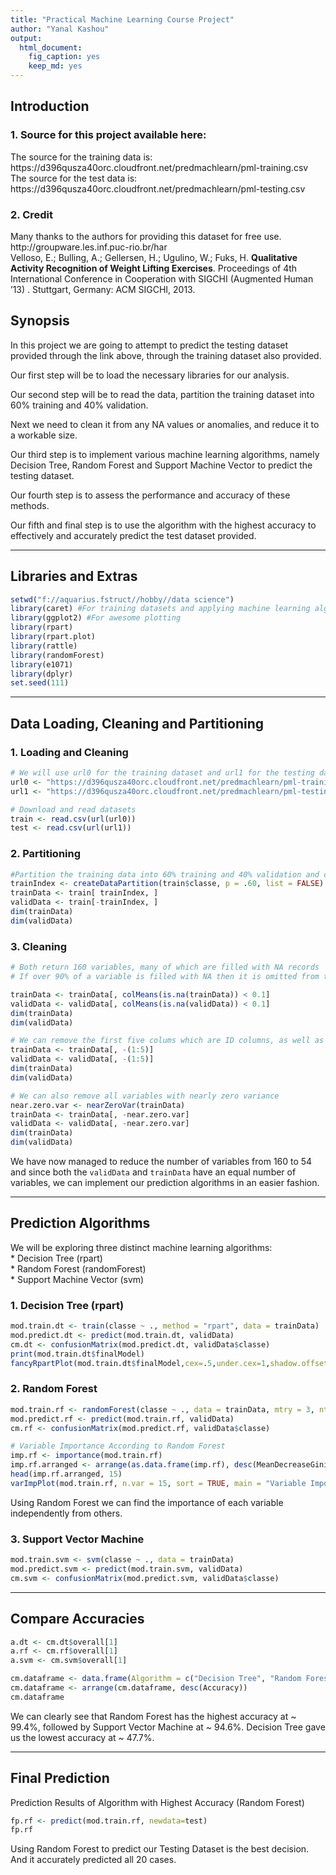 ```yaml
--- 
title: "Practical Machine Learning Course Project" 
author: "Yanal Kashou"
output: 
  html_document: 
    fig_caption: yes
    keep_md: yes
---
```

## Introduction
### 1. Source for this project available here:
The source for the training data is:
https://d396qusza40orc.cloudfront.net/predmachlearn/pml-training.csv  
The source for the test data is:
https://d396qusza40orc.cloudfront.net/predmachlearn/pml-testing.csv  

### 2. Credit
Many thanks to the authors for providing this dataset for free use.   http://groupware.les.inf.puc-rio.br/har  
Velloso, E.; Bulling, A.; Gellersen, H.; Ugulino, W.; Fuks, H. __Qualitative Activity Recognition of Weight Lifting Exercises__. Proceedings of 4th International Conference in Cooperation with SIGCHI (Augmented Human '13) . Stuttgart, Germany: ACM SIGCHI, 2013. 

## Synopsis
In this project we are going to attempt to predict the testing dataset provided through the link above, through the training dataset also provided.  

Our first step will be to load the necessary libraries for our analysis.  

Our second step will be to read the data, partition the training dataset into 60% training and 40% validation.  

Next we need to clean it from any NA values or anomalies, and reduce it to a workable size.  

Our third step is to implement various machine learning algorithms, namely Decision Tree, Random Forest and Support Machine Vector to predict the testing dataset.  

Our fourth step is to assess the performance and accuracy of these methods.  

Our fifth and final step is to use the algorithm with the highest accuracy to effectively and accurately predict the test dataset provided.  

***  

## Libraries and Extras
```r
setwd("f://aquarius.fstruct//hobby//data science")
library(caret) #For training datasets and applying machine learning algorithms
library(ggplot2) #For awesome plotting
library(rpart)
library(rpart.plot)
library(rattle)
library(randomForest)
library(e1071)
library(dplyr)
set.seed(111)
```
***
## Data Loading, Cleaning and Partitioning
### 1. Loading and Cleaning
```r
# We will use url0 for the training dataset and url1 for the testing dataset
url0 <- "https://d396qusza40orc.cloudfront.net/predmachlearn/pml-training.csv" 
url1 <- "https://d396qusza40orc.cloudfront.net/predmachlearn/pml-testing.csv"

# Download and read datasets
train <- read.csv(url(url0))
test <- read.csv(url(url1))
```

### 2. Partitioning
```r
#Partition the training data into 60% training and 40% validation and check dimensions.
trainIndex <- createDataPartition(train$classe, p = .60, list = FALSE)
trainData <- train[ trainIndex, ]
validData <- train[-trainIndex, ]
dim(trainData)
dim(validData)
```

### 3. Cleaning
```r
# Both return 160 variables, many of which are filled with NA records
# If over 90% of a variable is filled with NA then it is omitted from the training and test datasets

trainData <- trainData[, colMeans(is.na(trainData)) < 0.1]
validData <- validData[, colMeans(is.na(validData)) < 0.1]
dim(trainData)
dim(validData)

# We can remove the first five colums which are ID columns, as well as the timestamp as we do not need it in this analysis.
trainData <- trainData[, -(1:5)]
validData <- validData[, -(1:5)]
dim(trainData)
dim(validData)

# We can also remove all variables with nearly zero variance
near.zero.var <- nearZeroVar(trainData)
trainData <- trainData[, -near.zero.var]
validData <- validData[, -near.zero.var]
dim(trainData)
dim(validData)
```
We have now managed to reduce the number of variables from 160 to 54 and since both the `validData` and `trainData` have an equal number of variables, we can implement our prediction algorithms in an easier fashion.

***
## Prediction Algorithms

We will be exploring three distinct machine learning algorithms:  
* Decision Tree (rpart)  
* Random Forest (randomForest)  
* Support Machine Vector (svm)  

### 1. Decision Tree (rpart)
```r
mod.train.dt <- train(classe ~ ., method = "rpart", data = trainData)
mod.predict.dt <- predict(mod.train.dt, validData)
cm.dt <- confusionMatrix(mod.predict.dt, validData$classe)
print(mod.train.dt$finalModel)
fancyRpartPlot(mod.train.dt$finalModel,cex=.5,under.cex=1,shadow.offset=0)
```  

### 2. Random Forest
```r
mod.train.rf <- randomForest(classe ~ ., data = trainData, mtry = 3, ntree = 200, do.trace = 25)
mod.predict.rf <- predict(mod.train.rf, validData)
cm.rf <- confusionMatrix(mod.predict.rf, validData$classe)

# Variable Importance According to Random Forest
imp.rf <- importance(mod.train.rf)
imp.rf.arranged <- arrange(as.data.frame(imp.rf), desc(MeanDecreaseGini))
head(imp.rf.arranged, 15)
varImpPlot(mod.train.rf, n.var = 15, sort = TRUE, main = "Variable Importance", lcolor = "blue", bg = "purple")
```  

Using Random Forest we can find the importance of each variable independently from others. 

### 3. Support Vector Machine
```r
mod.train.svm <- svm(classe ~ ., data = trainData)
mod.predict.svm <- predict(mod.train.svm, validData)
cm.svm <- confusionMatrix(mod.predict.svm, validData$classe)
```  
***

## Compare Accuracies
```r
a.dt <- cm.dt$overall[1]
a.rf <- cm.rf$overall[1]
a.svm <- cm.svm$overall[1]

cm.dataframe <- data.frame(Algorithm = c("Decision Tree", "Random Forest", "Support Vector Machine"), Index = c("dt", "rf", "svm"), Accuracy = c(a.dt, a.rf, a.svm))
cm.dataframe <- arrange(cm.dataframe, desc(Accuracy))
cm.dataframe
```
We can clearly see that Random Forest has the highest accuracy at ~ 99.4%, followed by Support Vector Machine at ~ 94.6%. Decision Tree gave us the lowest accuracy at ~ 47.7%.

***
## Final Prediction

Prediction Results of Algorithm with Highest Accuracy (Random Forest)
```r
fp.rf <- predict(mod.train.rf, newdata=test)
fp.rf
```
  
Using Random Forest to predict our Testing Dataset is the best decision. And it accurately predicted all 20 cases.